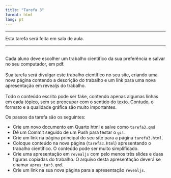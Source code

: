 ```yaml
---
title: "Tarefa 3"
format: html
lang: pt
---
```


---

:::{.callout-warning}
Esta tarefa será feita em sala de aula.
:::

---

<br>
Cada aluno deve escolher um trabalho científico da sua preferência e salvar no seu computador, em pdf.  
<br>
Sua tarefa será divulgar este trabalho científico no seu site, criando uma nova página contendo a descrição do trabalho e um link para uma nova apresentação em revealjs do trabalho.  
<br>
Todo o conteúdo escrito pode ser fake, contendo apenas algumas linhas em cada tópico, sem se preocupar com o sentido do texto. Contudo, o formato e a qualidade gráfica são muito importantes.

Os passos da tarefa são os seguintes:

- Crie um novo documento em Quarto html e salve como `tarefa3.qmd`
- Dê um Commit seguido de um Push para testar o `git`.
- Crie um link na página principal do seu site para a página `tarefa3.html`.
- Coloque conteúdo na nova página (`tarefa3.html`) apresentando o trabalho científico. O conteúdo pode ser muito simplificado.
- Crie uma apresentação em `revealjs` com pelo menos três slides e duas figuras copiadas do trabalho. O arquivo desta apresentação deverá se chamar `apres_tar3.qmd`.
- Crie um link na sua nova página para a apresentação `revealjs`.


